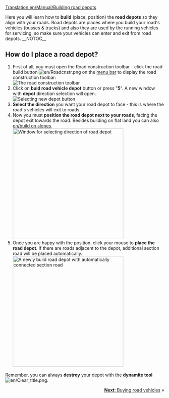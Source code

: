 [[Translation:en/Manual/Building road depots]]
{{en/Tutorial}}

Here you will learn how to '''build''' (place, position) the '''road depots''' so they align with your roads.
Road depots are places where you build your road's vehicles (busses & trucks) and also they are used by the running vehicles for servicing, so make sure your vehicles can enter and exit from road depots.
__NOTOC__
== How do I place a road depot? ==
# First of all, you must open the Road construction toolbar - click the road build button [[File:en/Roadcnstr.png]] on the [[en/Manual/Game interface#The_Menu_bar|menu bar]] to display the road construction toolbar:<br/>[[File:en/Road constructionnew.png|none|frame|The road construction toolbar]]
# Click on '''buid road vehicle depot''' button or press "'''5'''". A new window with '''depot''' direction selection will open.<br/>[[File:en/New road depot.png|none|frame|Selecting new depot button]]
# '''Select the direction''' you want your road depot to face - this is where the road's vehicles will exit to roads.
# Now you must '''position the road depot next to your roads''', facing the depot exit towards the road. Besides building on flat land you can also [[en/build on slopes]].<br/>[[File:en/Road depot direction.png|none|thumb|350px|Window for selecting direction of road depot]]
# Once you are happy with the position, click your mouse to '''place the road depot'''. If there are roads adjacent to the depot, additional section road will be placed automatically.<br/>[[File:en/Tutorial bus 4.png|none|thumb|350px|A newly build road depot with automatically connected section road]]

Remember, you can always '''destroy''' your depot with the '''dynamite tool''' [[File:en/Clear title.png]].

<span style="float: right">[[en/Manual/Buying road vehicles|'''Next''': Buying road vehicles]] &raquo;</span>